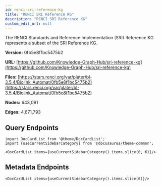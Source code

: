 ```yaml
---
id: renci-sri-reference-kg
title: "RENCI SRI Reference KG"
description: "RENCI SRI Reference KG"
custom_edit_url: null
---
```





The RENCI Standards and Reference Implementation (SRI) Reference KG represents a subset of the SRI Reference KG.

**Version:** 0fb5e8f1bc5475b2

**URL:** [https://github.com/Knowledge-Graph-Hub/sri-reference-kg](https://github.com/Knowledge-Graph-Hub/sri-reference-kg)

**Files:** [https://stars.renci.org/var/plater/bl-3.5.4/Biolink_Automat/0fb5e8f1bc5475b2](https://stars.renci.org/var/plater/bl-3.5.4/Biolink_Automat/0fb5e8f1bc5475b2)

**Nodes:** 643,091

**Edges:** 4,671,793





## Query Endpoints
```mdx-code-block
import DocCardList from '@theme/DocCardList';
import {useCurrentSidebarCategory} from '@docusaurus/theme-common';

<DocCardList items={useCurrentSidebarCategory().items.slice(0, 6)}/>
```

## Metadata Endpoints    
```mdx-code-block
<DocCardList items={useCurrentSidebarCategory().items.slice(6)}/>
```
      